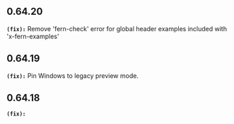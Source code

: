 ## 0.64.20
**`(fix):`** Remove 'fern-check' error for global header examples included with 'x-fern-examples'


## 0.64.19
**`(fix):`** Pin Windows to legacy preview mode.


## 0.64.18
**`(fix):`** 

